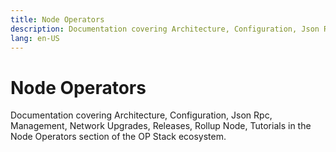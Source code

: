 ```yaml
---
title: Node Operators
description: Documentation covering Architecture, Configuration, Json Rpc, Management, Network Upgrades, Releases, Rollup Node, Tutorials in the Node Operators section of the OP Stack ecosystem.
lang: en-US
---
```



# Node Operators

Documentation covering Architecture, Configuration, Json Rpc, Management, Network Upgrades, Releases, Rollup Node, Tutorials in the Node Operators section of the OP Stack ecosystem.

<Cards>
  <Card title="Node architecture" href="/operators/node-operators/architecture" />
  <Card title="Configuration" href="/operators/node-operators/configuration" />
  <Card title="JSON-RPC API" href="/operators/node-operators/json-rpc" />
  <Card title="Management" href="/operators/node-operators/management" />
  <Card title="Network upgrades" href="/operators/node-operators/network-upgrades" />
  <Card title="Node software releases" href="/operators/node-operators/releases" />
  <Card title="How to run a node in the Superchain" href="/operators/node-operators/rollup-node" />
  <Card title="Tutorials" href="/operators/node-operators/tutorials" />
</Cards>